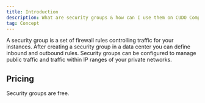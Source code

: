```yaml
---
title: Introduction
description: What are security groups & how can I use them on CUDO Compute?
tag: Concept
---
```


A security group is a set of firewall rules controlling traffic for your instances. After creating a security group in a data center you can define inbound and outbound rules. Security groups can be configured to manage public traffic and traffic within IP ranges of your private networks.

## Pricing

Security groups are free.
